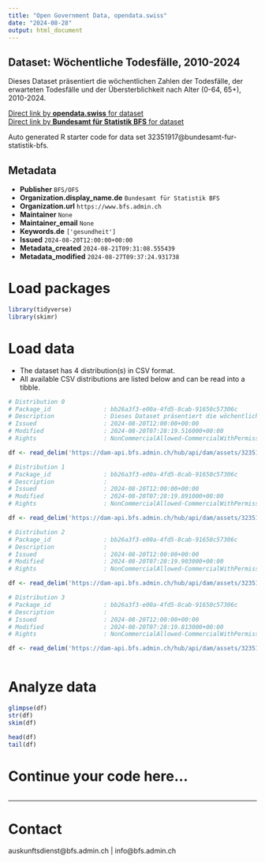 ```yaml
---
title: "Open Government Data, opendata.swiss"
date: "2024-08-28"
output: html_document
---
```


## Dataset: Wöchentliche Todesfälle, 2010-2024

Dieses Dataset präsentiert die wöchentlichen Zahlen der Todesfälle, der erwarteten Todesfälle und der Übersterblichkeit nach Alter (0-64, 65+), 2010-2024.

[Direct link by **opendata.swiss** for dataset](https://opendata.swiss/de/dataset/wochentliche-todesfalle-2010-20241)<br>
[Direct link by **Bundesamt für Statistik BFS** for dataset](https://www.bfs.admin.ch/asset/de/ts-d-14.03.04.03-wr)

Auto generated R starter code for data set 32351917@bundesamt-fur-statistik-bfs.

## Metadata

- **Publisher** `BFS/OFS`
- **Organization.display_name.de** `Bundesamt für Statistik BFS`
- **Organization.url** `https://www.bfs.admin.ch`
- **Maintainer** `None`
- **Maintainer_email** `None`
- **Keywords.de** `['gesundheit']`
- **Issued** `2024-08-20T12:00:00+00:00`
- **Metadata_created** `2024-08-21T09:31:08.555439`
- **Metadata_modified** `2024-08-27T09:37:24.931738`


# Load packages

```r

library(tidyverse)
library(skimr)

```

# Load data

-   The dataset has 4 distribution(s) in CSV format.
-   All available CSV distributions are listed below and can be read into a tibble.

```r

# Distribution 0
# Package_id               : bb26a3f3-e00a-4fd5-8cab-91650c57306c
# Description              : Dieses Dataset präsentiert die wöchentlichen Zahlen der Todesfälle, der erwarteten Todesfälle und der Übersterblichkeit nach Alter (0-64, 65+), 2010-2024.
# Issued                   : 2024-08-20T12:00:00+00:00
# Modified                 : 2024-08-20T07:28:19.516000+00:00
# Rights                   : NonCommercialAllowed-CommercialWithPermission-ReferenceRequired

df <- read_delim('https://dam-api.bfs.admin.ch/hub/api/dam/assets/32351929/master')

# Distribution 1
# Package_id               : bb26a3f3-e00a-4fd5-8cab-91650c57306c
# Description              : 
# Issued                   : 2024-08-20T12:00:00+00:00
# Modified                 : 2024-08-20T07:28:19.891000+00:00
# Rights                   : NonCommercialAllowed-CommercialWithPermission-ReferenceRequired

df <- read_delim('https://dam-api.bfs.admin.ch/hub/api/dam/assets/32351932/master')

# Distribution 2
# Package_id               : bb26a3f3-e00a-4fd5-8cab-91650c57306c
# Description              : 
# Issued                   : 2024-08-20T12:00:00+00:00
# Modified                 : 2024-08-20T07:28:19.903000+00:00
# Rights                   : NonCommercialAllowed-CommercialWithPermission-ReferenceRequired

df <- read_delim('https://dam-api.bfs.admin.ch/hub/api/dam/assets/32351936/master')

# Distribution 3
# Package_id               : bb26a3f3-e00a-4fd5-8cab-91650c57306c
# Description              : 
# Issued                   : 2024-08-20T12:00:00+00:00
# Modified                 : 2024-08-20T07:28:19.813000+00:00
# Rights                   : NonCommercialAllowed-CommercialWithPermission-ReferenceRequired

df <- read_delim('https://dam-api.bfs.admin.ch/hub/api/dam/assets/32351941/master')



```

# Analyze data

```r

glimpse(df)
str(df)
skim(df)

head(df)
tail(df)

```

# Continue your code here...

```r

```

------------------------------------------------------------------------

# Contact

auskunftsdienst@bfs.admin.ch | info@bfs.admin.ch
